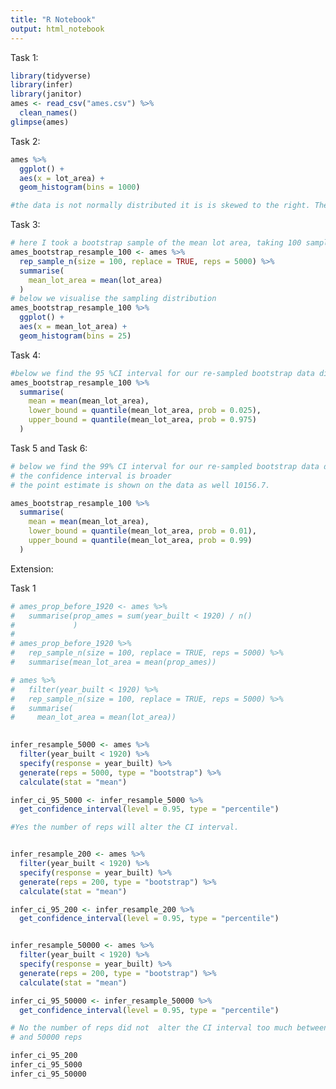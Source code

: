 ```yaml
---
title: "R Notebook"
output: html_notebook
---
```


Task 1:

```r
library(tidyverse)
library(infer)
library(janitor)
ames <- read_csv("ames.csv") %>% 
  clean_names()
glimpse(ames)
```

Task 2:

```r
ames %>%
  ggplot() +
  aes(x = lot_area) +
  geom_histogram(bins = 1000) 

#the data is not normally distributed it is is skewed to the right. There is a long tail at the highest lot_area values.
```
Task 3:

```r

# here I took a bootstrap sample of the mean lot area, taking 100 samples 5000 times
ames_bootstrap_resample_100 <- ames %>% 
  rep_sample_n(size = 100, replace = TRUE, reps = 5000) %>%
  summarise(
    mean_lot_area = mean(lot_area)
  )
# below we visualise the sampling distribution
ames_bootstrap_resample_100 %>% 
  ggplot() +
  aes(x = mean_lot_area) +
  geom_histogram(bins = 25)

```

Task 4:

```r
#below we find the 95 %CI interval for our re-sampled bootstrap data distribution
ames_bootstrap_resample_100 %>% 
  summarise(
    mean = mean(mean_lot_area),
    lower_bound = quantile(mean_lot_area, prob = 0.025),
    upper_bound = quantile(mean_lot_area, prob = 0.975)
  )

```
Task 5 and Task 6:
```r
# below we find the 99% CI interval for our re-sampled bootstrap data distribution
# the confidence interval is broader 
# the point estimate is shown on the data as well 10156.7.

ames_bootstrap_resample_100 %>% 
  summarise(
    mean = mean(mean_lot_area),
    lower_bound = quantile(mean_lot_area, prob = 0.01),
    upper_bound = quantile(mean_lot_area, prob = 0.99)
  )

```


Extension:

Task 1 

```r
# ames_prop_before_1920 <- ames %>% 
#   summarise(prop_ames = sum(year_built < 1920) / n()
#             )
# 
# ames_prop_before_1920 %>% 
#   rep_sample_n(size = 100, replace = TRUE, reps = 5000) %>% 
#   summarise(mean_lot_area = mean(prop_ames))

# ames %>% 
#   filter(year_built < 1920) %>% 
#   rep_sample_n(size = 100, replace = TRUE, reps = 5000) %>%
#   summarise(
#     mean_lot_area = mean(lot_area))
  

infer_resample_5000 <- ames %>% 
  filter(year_built < 1920) %>% 
  specify(response = year_built) %>% 
  generate(reps = 5000, type = "bootstrap") %>% 
  calculate(stat = "mean")

infer_ci_95_5000 <- infer_resample_5000 %>% 
  get_confidence_interval(level = 0.95, type = "percentile")

#Yes the number of reps will alter the CI interval. 


infer_resample_200 <- ames %>% 
  filter(year_built < 1920) %>% 
  specify(response = year_built) %>% 
  generate(reps = 200, type = "bootstrap") %>% 
  calculate(stat = "mean")

infer_ci_95_200 <- infer_resample_200 %>% 
  get_confidence_interval(level = 0.95, type = "percentile")


infer_resample_50000 <- ames %>% 
  filter(year_built < 1920) %>% 
  specify(response = year_built) %>% 
  generate(reps = 200, type = "bootstrap") %>% 
  calculate(stat = "mean")

infer_ci_95_50000 <- infer_resample_50000 %>% 
  get_confidence_interval(level = 0.95, type = "percentile")

# No the number of reps did not  alter the CI interval too much between 200, 5000 
# and 50000 reps

infer_ci_95_200
infer_ci_95_5000
infer_ci_95_50000



  
```



